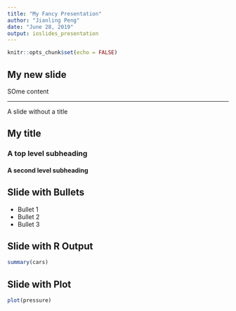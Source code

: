 ---
title: "My Fancy Presentation"
author: "Jianling Peng"
date: "June 28, 2019"
output: ioslides_presentation
---

```{r setup, include=FALSE}
knitr::opts_chunk$set(echo = FALSE)
```

## My new slide

SOme content

***
A slide without a title

## My title

### A top level subheading

#### A second level subheading

## Slide with Bullets

- Bullet 1
- Bullet 2
- Bullet 3

## Slide with R Output

```{r cars, echo = TRUE}
summary(cars)
```

## Slide with Plot

```{r pressure}
plot(pressure)
```

